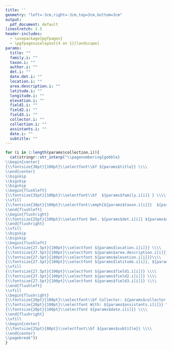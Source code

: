 ```yaml
---
title: ''
geometry: "left=-3cm,right=-3cm,top=3cm,bottom=3cm"
output:
  pdf_document: default
linestretch: 2.5
header-includes:
  - \usepackage{pgfpages}
  - \pgfpagesuselayout{4 on 1}[landscape]
params:
  title: ""
  family.i: ""
  taxon.i: ""
  author.i: ""
  det.i: ""
  date.det.i: ""
  location.i: ""
  area.description.i: ""
  latitude.i: ""
  longitude.i: ""
  elevation.i: ""
  field1.i: ""
  field2.i: ""
  field3.i: ""
  collector.i: ""
  collection.i: ""
  assistants.i: ""
  date.i: ""
  subtitle: ""
---
```

```r
for (i in 1:length(params$collection.i)){
  cat(stringr::str_interp("\\pagenumbering{gobble}
\\begin{center}
{\\fontsize{30pt}{100pt}\\selectfont\\bf ${params$title}} \\\\
\\end{center}
\\bigskip
\\bigskip
\\bigskip
\\begin{flushleft}
{\\fontsize{35pt}{100pt}\\selectfont\\bf  ${params$family.i[i]} } \\\\
\\vfill
{\\fontsize{30pt}{100pt}\\selectfont\\emph{${params$taxon.i[i]}}  ${params$author.i[i]} } \\\\
\\end{flushleft}
\\begin{flushright}
{\\fontsize{25pt}{100pt}\\selectfont Det. ${params$det.i[i]} ${params$date.det.i[i]}  } \\\\
\\end{flushright}
\\vfill
\\bigskip
\\bigskip
\\begin{flushleft}
{\\fontsize{27.5pt}{100pt}\\selectfont ${params$location.i[i]}} \\\\
{\\fontsize{27.5pt}{100pt}\\selectfont ${params$area.description.i[i]}} \\\\
{\\fontsize{27.5pt}{100pt}\\selectfont ${params$elevation.i[i]}}\\\\
{\\fontsize{27.5pt}{100pt}\\selectfont ${params$latitude.i[i]}, ${params$longitude.i[i]}} \\\\
\\vfill
{\\fontsize{27.5pt}{100pt}\\selectfont ${params$field1.i[i]}} \\\\
{\\fontsize{27.5pt}{100pt}\\selectfont ${params$field2.i[i]}} \\\\
{\\fontsize{27.5pt}{100pt}\\selectfont ${params$field3.i[i]}} \\\\
\\end{flushleft}
\\vfill
\\begin{flushright}
{\\fontsize{20pt}{100pt}\\selectfont\\bf Collector: ${params$collector.i[i]} \\#${params$collection.i[i]}} \\\\
{\\fontsize{20pt}{100pt}\\selectfont With: ${params$assistants.i[i]}} \\\\
{\\fontsize{20pt}{100pt}\\selectfont ${params$date.i[i]}} \\\\
\\end{flushright}
\\vfill
\\begin{center}
{\\fontsize{25pt}{80pt}\\selectfont\\bf ${params$subtitle}} \\\\
\\end{center}
\\pagebreak"))
}
```



